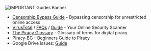 ![IMPORTANT Guides Banner](https://files.catbox.moe/3yn0ae.png)

* [Censorship Bypass Guide](https://2305878273.7844380499.cfd/) - Bypassing censorship for unrestricted online access
* [VirusTotal](https://www.virustotal.com/gui/) / [FAQs](https://rentry.co/piracy-faq-virustotal) / [Guide](https://rentry.co/VTGuide) - Your Online Security Scanner
* [The Piracy Glossary](https://rentry.co/The-Piracy-Glossary) - Glossary of terms for digital piracy
* [Piracy-BG](https://rentry.co/Piracy-BG) - Beginners Guide to Piracy
* Google Drive issues: [Guide](https://rentry.org/google_drive)
